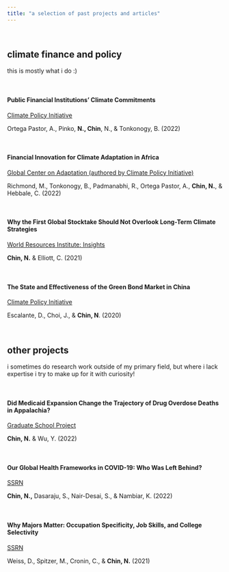 ```yaml
---
title: "a selection of past projects and articles"
---
```


<br/>

## **climate finance and policy**

this is mostly what i do :)

<br/>

#### Public Financial Institutions' Climate Commitments

[Climate Policy Initiative](https://www.climatepolicyinitiative.org/publication/public-financial-institutions-climate-commitments/)

Ortega Pastor, A., Pinko, **N., Chin**, N., & Tonkonogy, B. (2022)

<br/>

#### Financial Innovation for Climate Adaptation in Africa

[Global Center on Adaptation (authored by Climate Policy Initiative)](https://gca.org/wp-content/uploads/2022/08/GCA-Financial-Innovation-for-Climate-Adaptation-in-Africa-2022.pdf)

Richmond, M., Tonkonogy, B., Padmanabhi, R., Ortega Pastor, A., **Chin, N.**, & Hebbale, C. (2022)

<br/>

#### Why the First Global Stocktake Should Not Overlook Long-Term Climate Strategies

[World Resources Institute: Insights](https://www.wri.org/insights/why-first-global-stocktake-should-not-overlook-long-term-climate-strategies)

**Chin, N.** & Elliott, C. (2021)

<br/>

#### The State and Effectiveness of the Green Bond Market in China

[Climate Policy Initiative](https://www.climatepolicyinitiative.org/publication/green-bonds-in-china-the-state-and-effectiveness-of-the-market/)

Escalante, D., Choi, J., & **Chin, N**. (2020)

<br/>

## **other projects**

i sometimes do research work outside of my primary field, but where i lack expertise i try to make up for it with curiosity!

<br/>

#### Did Medicaid Expansion Change the Trajectory of Drug Overdose Deaths in Appalachia?

[Graduate School Project](files/U6614_final_project.pdf)

**Chin, N.** & Wu, Y. (2022)

<br/>

#### Our Global Health Frameworks in COVID-19: Who Was Left Behind?

[SSRN](https://papers.ssrn.com/sol3/papers.cfm?abstract_id=4283349)

**Chin, N.,** Dasaraju, S., Nair-Desai, S., & Nambiar, K. (2022)

<br/>

#### Why Majors Matter: Occupation Specificity, Job Skills, and College Selectivity

[SSRN](https://papers.ssrn.com/sol3/papers.cfm?abstract_id=3946507)

Weiss, D., Spitzer, M., Cronin, C., & **Chin, N.** (2021)

